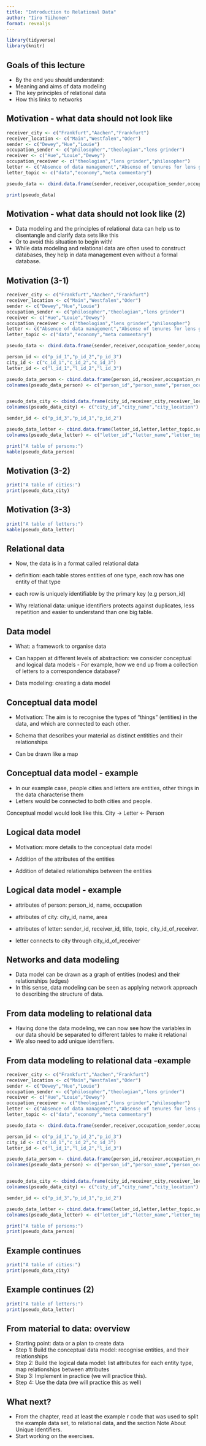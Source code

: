 ```yaml
---
title: "Introduction to Relational Data"
author: "Iiro Tiihonen"
format: revealjs
---
```



```r
library(tidyverse)
library(knitr)
```



## Goals of this lecture

-   By the end you should understand:
-   Meaning and aims of data modeling
-   The key principles of relational data
-   How this links to networks

## Motivation - what data should not look like

```r

receiver_city <- c("Frankfurt","Aachen","Frankfurt")
receiver_location <- c("Main","Westfalen","Oder")
sender <- c("Dewey","Hue","Louie")
occupation_sender <- c("philosopher","theologian","lens grinder")
receiver <- c("Hue","Louie","Dewey")
occupation_receiver <- c("theologian","lens grinder","philosopher")
letter <- c("Absence of data management","Absense of tenures for lens grinders","Absence of pseudo name for letter titles")
letter_topic <- c("data","economy","meta commentary")

pseudo_data <- cbind.data.frame(sender,receiver,occupation_sender,occupation_receiver,receiver_city,receiver_location,letter,letter_topic)

print(pseudo_data)

```

## Motivation - what data should not look like (2)

-   Data modeling and the principles of relational data can help us to disentangle and clarify data sets like this
-   Or to avoid this situation to begin with!
-   While data modeling and relational data are often used to construct databases, they help in data management even without a formal database.

## Motivation (3-1)

```r

receiver_city <- c("Frankfurt","Aachen","Frankfurt")
receiver_location <- c("Main","Westfalen","Oder")
sender <- c("Dewey","Hue","Louie")
occupation_sender <- c("philosopher","theologian","lens grinder")
receiver <- c("Hue","Louie","Dewey")
occupation_receiver <- c("theologian","lens grinder","philosopher")
letter <- c("Absence of data management","Absense of tenures for lens grinders","Absence of pseudo name for letter titles")
letter_topic <- c("data","economy","meta commentary")

pseudo_data <- cbind.data.frame(sender,receiver,occupation_sender,occupation_receiver,receiver_city,receiver_location,letter,letter_topic)

person_id <- c("p_id_1","p_id_2","p_id_3")
city_id <- c("c_id_1","c_id_2","c_id_3")
letter_id <- c("l_id_1","l_id_2","l_id_3")

pseudo_data_person <- cbind.data.frame(person_id,receiver,occupation_receiver)
colnames(pseudo_data_person) <- c("person_id","person_name","person_occupation")


pseudo_data_city <- cbind.data.frame(city_id,receiver_city,receiver_location)
colnames(pseudo_data_city) <- c("city_id","city_name","city_location")

sender_id <- c("p_id_3","p_id_1","p_id_2")

pseudo_data_letter <- cbind.data.frame(letter_id,letter,letter_topic,sender_id,person_id,city_id)
colnames(pseudo_data_letter) <- c("letter_id","letter_name","letter_topic","sender_id","receiver_id","city_in_which_received_id")

print("A table of persons:")
kable(pseudo_data_person)

```

## Motivation (3-2)

```r
print("A table of cities:")
print(pseudo_data_city)

```

## Motivation (3-3)

```r

print("A table of letters:")
kable(pseudo_data_letter)

```

## Relational data

-   Now, the data is in a format called relational data

-   definition: each table stores entities of one type, each row has one entity of that type

-   each row is uniquely identifiable by the primary key (e.g person_id)

-   Why relational data: unique identifiers protects against duplicates, less repetition and easier to understand than one big table.

## Data model

-   What: a framework to organise data

-   Can happen at different levels of abstraction: we consider conceptual and logical data models - For example, how we end up from a collection of letters to a correspondence database?

-   Data modeling: creating a data model

## Conceptual data model

-   Motivation: The aim is to recognise the types of "things" (entities) in the data, and which are connected to each other.

-   Schema that describes your material as distinct entitities and their relationships

-   Can be drawn like a map

## Conceptual data model - example

-   In our example case, people cities and letters are entities, other things in the data characterise them
-   Letters would be connected to both cities and people.

Conceptual model would look like this. City -> Letter <- Person

## Logical data model

-   Motivation: more details to the conceptual data model

-   Addition of the attributes of the entities

-   Addition of detailed relationships between the entities

## Logical data model - example

-   attributes of person: person_id, name, occupation

-   attributes of city: city_id, name, area

-   attributes of letter: sender_id, receiver_id, title, topic, city_id_of_receiver.

-   letter connects to city through city_id_of_receiver

## Networks and data modeling

- Data model can be drawn as a graph of entities (nodes) and their relationships (edges)
- In this sense, data modeling can be seen as applying network approach to describing the 
structure of data.

## From data modeling to relational data

-   Having done the data modeling, we can now see how the variables in our data should be separated to different tables to make it relational
-   We also need to add unique identifiers.

## From data modeling to relational data -example

```r

receiver_city <- c("Frankfurt","Aachen","Frankfurt")
receiver_location <- c("Main","Westfalen","Oder")
sender <- c("Dewey","Hue","Louie")
occupation_sender <- c("philosopher","theologian","lens grinder")
receiver <- c("Hue","Louie","Dewey")
occupation_receiver <- c("theologian","lens grinder","philosopher")
letter <- c("Absence of data management","Absense of tenures for lens grinders","Absence of pseudo name for letter titles")
letter_topic <- c("data","economy","meta commentary")

pseudo_data <- cbind.data.frame(sender,receiver,occupation_sender,occupation_receiver,receiver_city,receiver_location,letter,letter_topic)

person_id <- c("p_id_1","p_id_2","p_id_3")
city_id <- c("c_id_1","c_id_2","c_id_3")
letter_id <- c("l_id_1","l_id_2","l_id_3")

pseudo_data_person <- cbind.data.frame(person_id,receiver,occupation_receiver)
colnames(pseudo_data_person) <- c("person_id","person_name","person_occupation")


pseudo_data_city <- cbind.data.frame(city_id,receiver_city,receiver_location)
colnames(pseudo_data_city) <- c("city_id","city_name","city_location")

sender_id <- c("p_id_3","p_id_1","p_id_2")

pseudo_data_letter <- cbind.data.frame(letter_id,letter,letter_topic,sender_id,person_id,city_id)
colnames(pseudo_data_letter) <- c("letter_id","letter_name","letter_topic","sender_id","receiver_id","city_in_which_received_id")

print("A table of persons:")
print(pseudo_data_person)

```

## Example continues

```r
print("A table of cities:")
print(pseudo_data_city)

```

## Example continues (2)

```r

print("A table of letters:")
print(pseudo_data_letter)

```

## From material to data: overview

-   Starting point: data or a plan to create data
-   Step 1: Build the conceptual data model: recognise entities, and their relationships
-   Step 2: Build the logical data model: list attributes for each entity type, map relationships between attributes
-   Step 3: Implement in practice (we will practice this).
-   Step 4: Use the data (we will practice this as well)

## What next?

-   From the chapter, read at least the example r code that was used to split the example data set, to relational data, and the section Note About Unique Identifiers.
-   Start working on the exercises.
